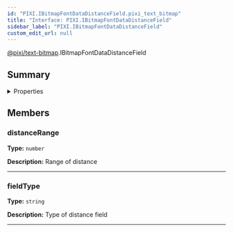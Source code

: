 ```yaml
---
id: "PIXI.IBitmapFontDataDistanceField.pixi_text_bitmap"
title: "Interface: PIXI.IBitmapFontDataDistanceField"
sidebar_label: "PIXI.IBitmapFontDataDistanceField"
custom_edit_url: null
---
```



<div class="package-name">

[@pixi/text-bitmap](../modules/pixi_text_bitmap).IBitmapFontDataDistanceField

</div>






        

## Summary

<details><summary>Properties</summary>
<p>

| Name          | Type                | Description            |
| ------------- | ------------------- | ---------------------- |
| distanceRange | <code>number</code> | Range of distance      |
| fieldType     | <code>string</code> | Type of distance field |

</p>
</details>
    




## Members
<article>

### distanceRange 
**Type:** <code>number</code>

**Description:** Range of distance

</article>


---------------------------------------

<article>

### fieldType 
**Type:** <code>string</code>

**Description:** Type of distance field

</article>


---------------------------------------



  